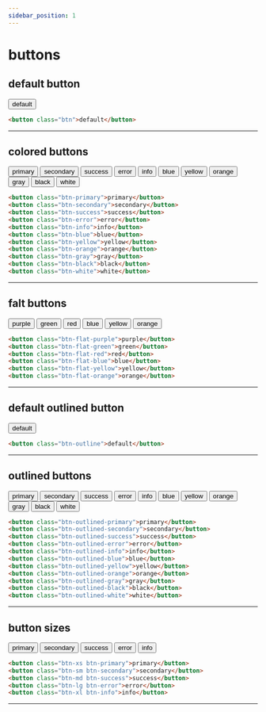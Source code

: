 ```yaml
---
sidebar_position: 1
---
```


# buttons

## default button


<Tabs className="tab">
  <TabItem value="apple" label="demo" default>
    <button class="btn">default</button>
  </TabItem>
  <TabItem value="orange" label="code">

```html
<button class="btn">default</button>
```

  </TabItem>
</Tabs>

<hr class="mx-3" />

## colored buttons

<Tabs className="tab">
  <TabItem value="apple" label="demo" default>
    <button class="btn-primary">primary</button>
    <button class="btn-secondary">secondary</button>
    <button class="btn-success">success</button>
    <button class="btn-error">error</button>
    <button class="btn-info">info</button>
    <button class="btn-blue">blue</button>
    <button class="btn-yellow">yellow</button>
    <button class="btn-orange">orange</button>
    <button class="btn-gray">gray</button>
    <button class="btn-black">black</button>
    <button class="btn-white">white</button>

  </TabItem>
  <TabItem value="orange" label="code">

```html
<button class="btn-primary">primary</button>
<button class="btn-secondary">secondary</button>
<button class="btn-success">success</button>
<button class="btn-error">error</button>
<button class="btn-info">info</button>
<button class="btn-blue">blue</button>
<button class="btn-yellow">yellow</button>
<button class="btn-orange">orange</button>
<button class="btn-gray">gray</button>
<button class="btn-black">black</button>
<button class="btn-white">white</button>
```

  </TabItem>
</Tabs>

<hr class="mx-3" />

## falt buttons

<Tabs className="tab">
  <TabItem value="apple" label="demo" default>
<button class="btn-flat-purple">purple</button>
<button class="btn-flat-green">green</button>
<button class="btn-flat-red">red</button>
<button class="btn-flat-blue">blue</button>
<button class="btn-flat-yellow">yellow</button>
<button class="btn-flat-orange">orange</button>

  </TabItem>
  <TabItem value="orange" label="code">

```html
<button class="btn-flat-purple">purple</button>
<button class="btn-flat-green">green</button>
<button class="btn-flat-red">red</button>
<button class="btn-flat-blue">blue</button>
<button class="btn-flat-yellow">yellow</button>
<button class="btn-flat-orange">orange</button>
```

  </TabItem>
</Tabs>

<hr class="mx-3" />

## default outlined button

<Tabs className="tab">
  <TabItem value="apple" label="demo" default>
    <button class="btn-outline">default</button>
  </TabItem>
  <TabItem value="orange" label="code">

```html
<button class="btn-outline">default</button>
```

  </TabItem>
</Tabs>

<hr class="mx-3" />

## outlined buttons

<Tabs className="tab">
  <TabItem value="apple" label="demo" default>
    <button class="btn-outlined-primary">primary</button>
<button class="btn-outlined-secondary">secondary</button>
<button class="btn-outlined-success">success</button>
<button class="btn-outlined-error">error</button>
<button class="btn-outlined-info">info</button>
<button class="btn-outlined-blue">blue</button>
<button class="btn-outlined-yellow">yellow</button>
<button class="btn-outlined-orange">orange</button>
<button class="btn-outlined-gray">gray</button>
<button class="btn-outlined-black">black</button>
<button class="btn-outlined-white">white</button>

  </TabItem>
  <TabItem value="orange" label="code">

```html
<button class="btn-outlined-primary">primary</button>
<button class="btn-outlined-secondary">secondary</button>
<button class="btn-outlined-success">success</button>
<button class="btn-outlined-error">error</button>
<button class="btn-outlined-info">info</button>
<button class="btn-outlined-blue">blue</button>
<button class="btn-outlined-yellow">yellow</button>
<button class="btn-outlined-orange">orange</button>
<button class="btn-outlined-gray">gray</button>
<button class="btn-outlined-black">black</button>
<button class="btn-outlined-white">white</button>
```

  </TabItem>
</Tabs>

<hr class="mx-3" />

## button sizes

<Tabs className="tab">
  <TabItem value="apple" label="demo" default>
    <button class="btn-xs btn-primary">primary</button>
<button class="btn-sm btn-secondary">secondary</button>
<button class="btn-md btn-success">success</button>
<button class="btn-lg btn-error">error</button>
<button class="btn-xl btn-info">info</button>

  </TabItem>
  <TabItem value="orange" label="code">

```html
<button class="btn-xs btn-primary">primary</button>
<button class="btn-sm btn-secondary">secondary</button>
<button class="btn-md btn-success">success</button>
<button class="btn-lg btn-error">error</button>
<button class="btn-xl btn-info">info</button>
```

  </TabItem>
</Tabs>

<hr class="mx-3" />
